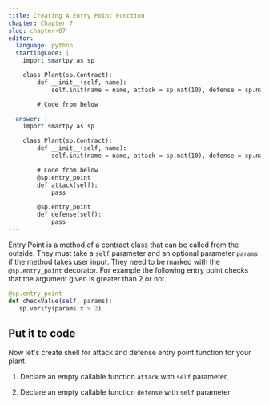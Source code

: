 ```yaml
---
title: Creating A Entry Point Function
chapter: Chapter 7
slug: chapter-07
editor:
  language: python
  startingCode: |
    import smartpy as sp

    class Plant(sp.Contract):
        def __init__(self, name):
            self.init(name = name, attack = sp.nat(10), defense = sp.nat(10), growth_rate = sp.nat(10), health = sp.nat(100), is_alive = True)

        # Code from below

  answer: |  
    import smartpy as sp

    class Plant(sp.Contract):
        def __init__(self, name):
            self.init(name = name, attack = sp.nat(10), defense = sp.nat(10), growth_rate = sp.nat(10), health = sp.nat(100), is_alive = True)

        # Code from below
        @sp.entry_point
        def attack(self):
            pass

        @sp.entry_point
        def defense(self):
            pass
---
```


Entry Point is a method of a contract class that can be called from the outside. They must take a `self` parameter and an optional parameter `params` if the method takes user input. They need to be marked with the `@sp.entry_point` decorator. For example the following entry point checks that the argument given is greater than 2 or not.

```python
@sp.entry_point
def checkValue(self, params):
   sp.verify(params.x > 2)
```

## Put it to code
Now let's create shell for attack and defense entry point function for your plant.

1) Declare an empty callable function `attack` with `self` parameter,

2) Declare an empty callable function `defense` with `self` parameter


